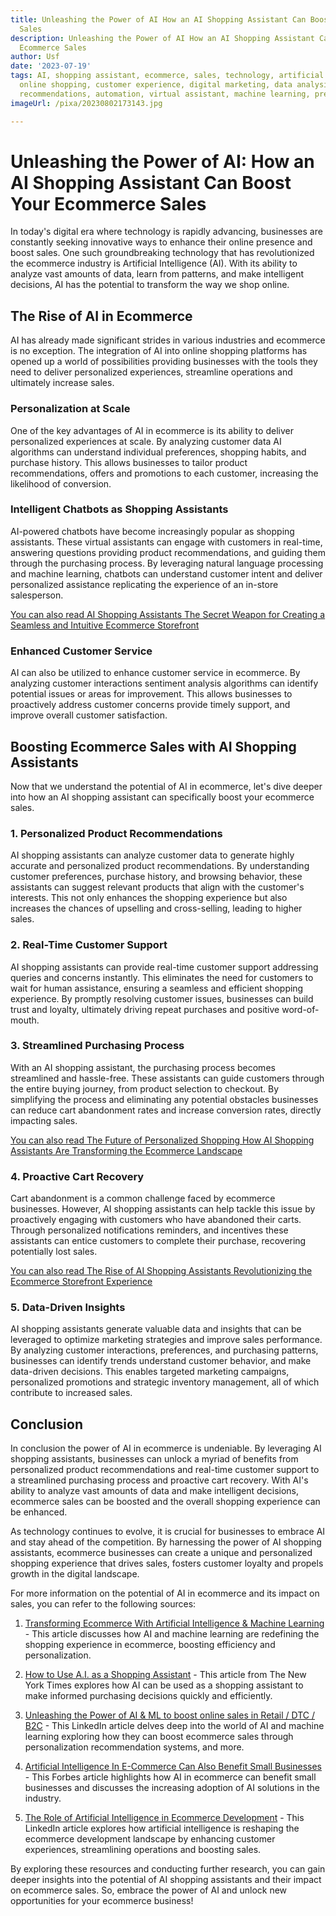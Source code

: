 ```yaml
---
title: Unleashing the Power of AI How an AI Shopping Assistant Can Boost Your Ecommerce
  Sales
description: Unleashing the Power of AI How an AI Shopping Assistant Can Boost Your
  Ecommerce Sales
author: Usf
date: '2023-07-19'
tags: AI, shopping assistant, ecommerce, sales, technology, artificial intelligence,
  online shopping, customer experience, digital marketing, data analysis, personalized
  recommendations, automation, virtual assistant, machine learning, predictive analytics
imageUrl: /pixa/20230802173143.jpg

---
```

# Unleashing the Power of AI: How an AI Shopping Assistant Can Boost Your Ecommerce Sales

In today's digital era where technology is rapidly advancing, businesses are constantly seeking innovative  ways to enhance  their  online presence  and boost sales. One such groundbreaking technology  that has revolutionized the ecommerce industry is  Artificial Intelligence (AI).  With  its ability  to analyze  vast amounts of data, learn from patterns, and make intelligent decisions, AI has the potential  to transform the way we shop  online.

## The Rise of AI in Ecommerce

AI  has  already made significant strides in various  industries and  ecommerce is no exception. The integration of AI into online shopping platforms has opened up a world of possibilities providing businesses with the tools they need to deliver personalized experiences, streamline operations and ultimately  increase sales.

### Personalization at Scale

One of the key advantages of AI in ecommerce is its ability to deliver personalized experiences at scale.  By analyzing customer data AI algorithms can understand individual preferences, shopping habits,  and purchase history. This allows businesses  to tailor product  recommendations, offers  and promotions to each customer, increasing the likelihood  of conversion.

### Intelligent Chatbots as Shopping Assistants

AI-powered chatbots  have become increasingly popular as shopping assistants. These virtual  assistants  can engage with  customers in real-time, answering questions providing product recommendations, and guiding them through the purchasing  process.  By leveraging natural language processing and machine learning, chatbots can understand customer intent and deliver personalized assistance replicating the experience of  an in-store salesperson.

[You can also read AI Shopping Assistants The Secret Weapon for Creating a Seamless  and Intuitive Ecommerce  Storefront](AI%20Shopping%20Assistants%20The%20Secret%20Weapon%20for%20Creating%20a%20Seamless%20and%20Intuitive%20Ecommerce%20Storefront)


### Enhanced Customer Service

AI can also be utilized to enhance customer service in ecommerce. By analyzing customer interactions sentiment analysis algorithms can identify potential issues or areas for improvement. This allows businesses to proactively address customer concerns provide timely support, and improve overall customer satisfaction.

## Boosting Ecommerce Sales with  AI Shopping Assistants

Now that we understand the  potential  of AI in ecommerce, let's dive deeper into how an AI shopping assistant can specifically boost your ecommerce sales.

### 1. Personalized Product Recommendations

AI shopping assistants can  analyze customer data to generate  highly accurate and personalized product recommendations. By  understanding customer preferences, purchase history, and browsing behavior, these assistants can suggest relevant products that align with the customer's  interests. This not only enhances the shopping experience but  also increases  the chances of upselling and  cross-selling, leading to  higher sales.

### 2. Real-Time Customer Support

AI  shopping assistants can provide real-time customer support addressing queries and concerns instantly. This eliminates the need for customers to wait for human  assistance, ensuring a seamless and efficient shopping experience. By  promptly resolving customer issues, businesses can build trust and  loyalty,  ultimately driving repeat purchases and positive word-of-mouth.

### 3. Streamlined  Purchasing Process

With an AI shopping assistant, the purchasing process becomes streamlined and hassle-free. These assistants can guide customers through the entire buying  journey, from  product selection to checkout. By simplifying the process and eliminating any potential obstacles businesses can reduce  cart abandonment rates and increase conversion rates, directly impacting sales.

[You  can also read The Future of  Personalized Shopping How AI Shopping Assistants  Are Transforming the Ecommerce Landscape](The%20Future%20of%20Personalized%20Shopping%20How%20AI%20Shopping%20Assistants%20Are%20Transforming%20the%20Ecommerce%20Landscape)


###  4. Proactive Cart  Recovery

Cart abandonment is a common challenge faced by ecommerce businesses. However, AI shopping assistants  can help tackle this issue by proactively engaging with customers who have abandoned their carts. Through  personalized notifications reminders, and incentives  these assistants can entice customers to complete their purchase, recovering potentially lost sales.

[You can also read The Rise of AI Shopping Assistants Revolutionizing the Ecommerce Storefront Experience](The%20Rise%20of%20AI%20Shopping%20Assistants%20Revolutionizing%20the%20Ecommerce%20Storefront%20Experience)


### 5. Data-Driven Insights

AI shopping assistants  generate valuable data and  insights that can be leveraged to optimize marketing strategies and improve sales performance.  By analyzing  customer interactions, preferences, and purchasing patterns, businesses can identify trends understand customer behavior, and make data-driven decisions. This enables targeted  marketing campaigns, personalized promotions and strategic  inventory management,  all of which contribute to increased sales.

## Conclusion

In  conclusion the power of  AI in ecommerce is undeniable. By leveraging AI shopping assistants, businesses can unlock a myriad of  benefits from personalized product recommendations and real-time customer support to  a streamlined purchasing process and  proactive cart recovery. With  AI's ability to analyze  vast amounts of data and make intelligent decisions, ecommerce sales can be boosted and the overall shopping experience can be enhanced.

As technology continues to  evolve, it is crucial for businesses to embrace AI and stay  ahead of the competition. By harnessing the power of AI shopping assistants, ecommerce  businesses can create a unique and  personalized shopping experience that drives sales, fosters customer loyalty and propels growth  in the digital landscape.

For more  information on the potential of AI in ecommerce and its impact on sales, you can refer to the following sources:

1. [Transforming Ecommerce With Artificial Intelligence &  Machine Learning](https://www.cmswire.com/ecommerce/transforming-ecommerce-with-artificial-intelligence-machine-learning/) -  This article discusses how AI and machine learning are redefining the shopping experience  in ecommerce,  boosting efficiency  and personalization.

2. [How to  Use A.I. as  a Shopping Assistant](https://www.nytimes.com/2023/06/16/technology/how-to-use-ai-as-a-shopping-assistant.html) - This article from The New York Times explores how AI can be  used as a shopping assistant to make informed purchasing  decisions quickly and  efficiently.

3. [Unleashing the Power of AI & ML to boost online sales in Retail / DTC / B2C](https://www.linkedin.com/pulse/unleashing-power-ai-ml-boost-online-sales-retail-dtc-b2c-mihir-shah) - This LinkedIn article delves deep into  the world of AI and machine learning exploring how they can boost ecommerce sales through personalization recommendation systems, and more.

4.  [Artificial Intelligence In E-Commerce Can Also Benefit Small Businesses](https://www.forbes.com/sites/forbestechcouncil/2023/05/19/artificial-intelligence-in-e-commerce-can-also-benefit-small-businesses/?sh=24a560961aae) - This Forbes article highlights how AI in ecommerce can benefit small businesses and discusses the increasing adoption of AI solutions  in the industry.

5. [The Role of Artificial Intelligence in Ecommerce Development](https://www.linkedin.com/pulse/role-artificial-intelligence-ecommerce-development-metricoid) - This LinkedIn article explores how  artificial intelligence is reshaping the  ecommerce  development landscape by enhancing customer experiences, streamlining operations and boosting sales.

By exploring these resources and conducting further research, you can gain deeper insights into the potential of AI shopping assistants and their impact on ecommerce sales. So, embrace the  power of AI and unlock new opportunities for your ecommerce  business!